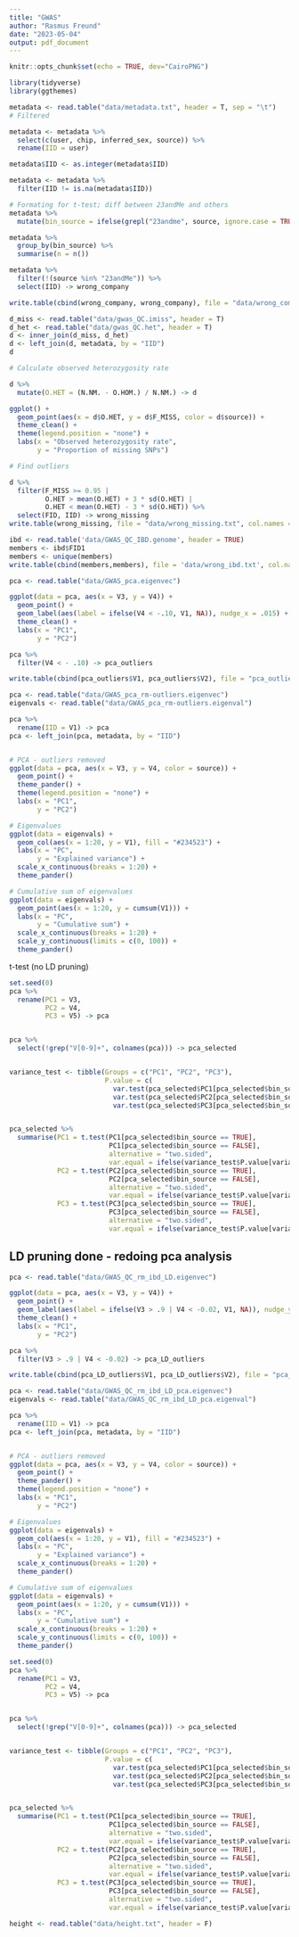 ```yaml
---
title: "GWAS"
author: "Rasmus Freund"
date: "2023-05-04"
output: pdf_document
---
```


```r
knitr::opts_chunk$set(echo = TRUE, dev="CairoPNG")
```


```r
library(tidyverse)
library(ggthemes)
```

```r
metadata <- read.table("data/metadata.txt", header = T, sep = "\t")
# Filtered

metadata <- metadata %>% 
  select(c(user, chip, inferred_sex, source)) %>% 
  rename(IID = user)

metadata$IID <- as.integer(metadata$IID)

metadata <- metadata %>% 
  filter(IID != is.na(metadata$IID))

# Formating for t-test; diff between 23andMe and others
metadata %>% 
  mutate(bin_source = ifelse(grepl("23andme", source, ignore.case = TRUE), TRUE, FALSE)) -> metadata

metadata %>% 
  group_by(bin_source) %>% 
  summarise(n = n())

metadata %>% 
  filter(!(source %in% "23andMe")) %>% 
  select(IID) -> wrong_company

write.table(cbind(wrong_company, wrong_company), file = "data/wrong_company.txt", row.names = F, col.names = F)

```



```r
d_miss <- read.table("data/gwas_QC.imiss", header = T)
d_het <- read.table("data/gwas_QC.het", header = T)
d <- inner_join(d_miss, d_het)
d <- left_join(d, metadata, by = "IID")
d

# Calculate observed heterozygosity rate

d %>% 
  mutate(O.HET = (N.NM. - O.HOM.) / N.NM.) -> d

ggplot() +
  geom_point(aes(x = d$O.HET, y = d$F_MISS, color = d$source)) +
  theme_clean() +
  theme(legend.position = "none") +
  labs(x = "Observed heterozygosity rate",
       y = "Proportion of missing SNPs")

```

```r
# Find outliers

d %>% 
  filter(F_MISS >= 0.95 | 
         O.HET > mean(O.HET) + 3 * sd(O.HET) |
         O.HET < mean(O.HET) - 3 * sd(O.HET)) %>% 
  select(FID, IID) -> wrong_missing
write.table(wrong_missing, file = "data/wrong_missing.txt", col.names = F, row.names = F)


```

```r
ibd <- read.table('data/GWAS_QC_IBD.genome', header = TRUE)
members <- ibd$FID1
members <- unique(members)
write.table(cbind(members,members), file = 'data/wrong_ibd.txt', col.names = F, row.names = F)
```

```r
pca <- read.table("data/GWAS_pca.eigenvec")

ggplot(data = pca, aes(x = V3, y = V4)) +
  geom_point() +
  geom_label(aes(label = ifelse(V4 < -.10, V1, NA)), nudge_x = .015) +
  theme_clean() +
  labs(x = "PC1",
       y = "PC2")

pca %>% 
  filter(V4 < - .10) -> pca_outliers

write.table(cbind(pca_outliers$V1, pca_outliers$V2), file = "pca_outliers.txt", col.names = F, row.names = F)

```

```r
pca <- read.table("data/GWAS_pca_rm-outliers.eigenvec")
eigenvals <- read.table("data/GWAS_pca_rm-outliers.eigenval")

pca %>% 
  rename(IID = V1) -> pca 
pca <- left_join(pca, metadata, by = "IID")


# PCA - outliers removed
ggplot(data = pca, aes(x = V3, y = V4, color = source)) +
  geom_point() +
  theme_pander() +
  theme(legend.position = "none") +
  labs(x = "PC1",
       y = "PC2")

# Eigenvalues
ggplot(data = eigenvals) +
  geom_col(aes(x = 1:20, y = V1), fill = "#234523") +
  labs(x = "PC",
       y = "Explained variance") +
  scale_x_continuous(breaks = 1:20) +
  theme_pander()

# Cumulative sum of eigenvalues
ggplot(data = eigenvals) +
  geom_point(aes(x = 1:20, y = cumsum(V1))) +
  labs(x = "PC",
       y = "Cumulative sum") + 
  scale_x_continuous(breaks = 1:20) +
  scale_y_continuous(limits = c(0, 100)) +
  theme_pander()

```
t-test (no LD pruning)

```r
set.seed(0)
pca %>% 
  rename(PC1 = V3,
         PC2 = V4,
         PC3 = V5) -> pca


pca %>% 
  select(!grep("V[0-9]+", colnames(pca))) -> pca_selected


variance_test <- tibble(Groups = c("PC1", "PC2", "PC3"),
                        P.value = c(
                          var.test(pca_selected$PC1[pca_selected$bin_source == TRUE], pca_selected$PC1[pca_selected$bin_source == FALSE])$p.value,
                          var.test(pca_selected$PC2[pca_selected$bin_source == TRUE], pca_selected$PC2[pca_selected$bin_source == FALSE])$p.value,
                          var.test(pca_selected$PC3[pca_selected$bin_source == TRUE], pca_selected$PC3[pca_selected$bin_source == FALSE])$p.value))


pca_selected %>% 
  summarise(PC1 = t.test(PC1[pca_selected$bin_source == TRUE],
                         PC1[pca_selected$bin_source == FALSE],
                         alternative = "two.sided", 
                         var.equal = ifelse(variance_test$P.value[variance_test$Groups == "PC1"] < 0.05, FALSE, TRUE))$p.value,
            PC2 = t.test(PC2[pca_selected$bin_source == TRUE],
                         PC2[pca_selected$bin_source == FALSE],
                         alternative = "two.sided", 
                         var.equal = ifelse(variance_test$P.value[variance_test$Groups == "PC2"] < 0.05, FALSE, TRUE))$p.value, 
            PC3 = t.test(PC3[pca_selected$bin_source == TRUE],
                         PC3[pca_selected$bin_source == FALSE],
                         alternative = "two.sided", 
                         var.equal = ifelse(variance_test$P.value[variance_test$Groups == "PC3"] < 0.05, FALSE, TRUE))$p.value)

```

## LD pruning done - redoing pca analysis
```r
pca <- read.table("data/GWAS_QC_rm_ibd_LD.eigenvec")

ggplot(data = pca, aes(x = V3, y = V4)) +
  geom_point() +
  geom_label(aes(label = ifelse(V3 > .9 | V4 < -0.02, V1, NA)), nudge_y = .015) +
  theme_clean() +
  labs(x = "PC1",
       y = "PC2")

pca %>% 
  filter(V3 > .9 | V4 < -0.02) -> pca_LD_outliers

write.table(cbind(pca_LD_outliers$V1, pca_LD_outliers$V2), file = "pca_LD_outliers.txt", col.names = F, row.names = F)

```

```r
pca <- read.table("data/GWAS_QC_rm_ibd_LD_pca.eigenvec")
eigenvals <- read.table("data/GWAS_QC_rm_ibd_LD_pca.eigenval")

pca %>% 
  rename(IID = V1) -> pca 
pca <- left_join(pca, metadata, by = "IID")


# PCA - outliers removed
ggplot(data = pca, aes(x = V3, y = V4, color = source)) +
  geom_point() +
  theme_pander() +
  theme(legend.position = "none") +
  labs(x = "PC1",
       y = "PC2")

# Eigenvalues
ggplot(data = eigenvals) +
  geom_col(aes(x = 1:20, y = V1), fill = "#234523") +
  labs(x = "PC",
       y = "Explained variance") +
  scale_x_continuous(breaks = 1:20) +
  theme_pander()

# Cumulative sum of eigenvalues
ggplot(data = eigenvals) +
  geom_point(aes(x = 1:20, y = cumsum(V1))) +
  labs(x = "PC",
       y = "Cumulative sum") + 
  scale_x_continuous(breaks = 1:20) +
  scale_y_continuous(limits = c(0, 100)) +
  theme_pander()

```
```r
set.seed(0)
pca %>% 
  rename(PC1 = V3,
         PC2 = V4,
         PC3 = V5) -> pca


pca %>% 
  select(!grep("V[0-9]+", colnames(pca))) -> pca_selected


variance_test <- tibble(Groups = c("PC1", "PC2", "PC3"),
                        P.value = c(
                          var.test(pca_selected$PC1[pca_selected$bin_source == TRUE], pca_selected$PC1[pca_selected$bin_source == FALSE])$p.value,
                          var.test(pca_selected$PC2[pca_selected$bin_source == TRUE], pca_selected$PC2[pca_selected$bin_source == FALSE])$p.value,
                          var.test(pca_selected$PC3[pca_selected$bin_source == TRUE], pca_selected$PC3[pca_selected$bin_source == FALSE])$p.value))


pca_selected %>% 
  summarise(PC1 = t.test(PC1[pca_selected$bin_source == TRUE],
                         PC1[pca_selected$bin_source == FALSE],
                         alternative = "two.sided", 
                         var.equal = ifelse(variance_test$P.value[variance_test$Groups == "PC1"] < 0.05, FALSE, TRUE))$p.value,
            PC2 = t.test(PC2[pca_selected$bin_source == TRUE],
                         PC2[pca_selected$bin_source == FALSE],
                         alternative = "two.sided", 
                         var.equal = ifelse(variance_test$P.value[variance_test$Groups == "PC2"] < 0.05, FALSE, TRUE))$p.value, 
            PC3 = t.test(PC3[pca_selected$bin_source == TRUE],
                         PC3[pca_selected$bin_source == FALSE],
                         alternative = "two.sided", 
                         var.equal = ifelse(variance_test$P.value[variance_test$Groups == "PC3"] < 0.05, FALSE, TRUE))$p.value)


```


```r
height <- read.table("data/height.txt", header = F)
```







